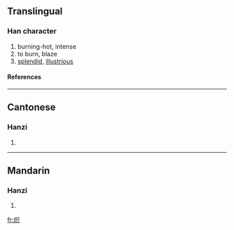{{see|熾}}

==Translingual==
===Han character===
{{Han char|rn=86|rad=火|as=05|sn=9|four=|canj=火口金 (FRC)}}
# burning-hot, intense
# to burn, blaze
# [[splendid]], [[illustrious]]
====References====
{{Han ref|kx=0669.101|hdz=32195.120|uh=70BD|ud=28861}}

----
==Cantonese==
===Hanzi===
{{yue-hanzi|jyut=|y=chi3}}
# {{defn|Cantonese}}

----
==Mandarin==
===Hanzi===
{{cmn-hanzi|tra=熾|pin=[[chì]] (chi4)|wg=ch'ih<sup>4</sup>}}
# {{defn|Mandarin}}

[[fr:炽]]